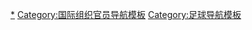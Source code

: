 {{Navbox
|name = 國際足協主席
|title = [[国际足球联合会|-{zh:国际足球联合会;zh-hans:国际足球联合会;zh-hk:國際足球協會;zh-tw:國際足球總會;}-]][[国际足球联合会主席|-{zh:主席;zh-hans:主席;zh-hk:會長;zh-tw:會長;}-]]

|list1 = {{le|罗贝尔·介朗|Robert Guérin|介朗}}（1904–1906）{{to}} {{le|丹尼尔·伯利·伍尔福尔|Daniel Burley Woolfall|伍尔福尔}}（1906–1918） {{to}}[[朱尔·里梅|里梅]]（1921–1954）{{to}}{{le|鲁道夫·威廉·塞尔德拉耶斯|Rodolphe Seeldrayers|塞尔德拉耶斯}}（1954–1955）{{to}}{{le|阿瑟·德鲁里|Arthur Drewry|德魯里}}（1955–1961）{{to}}[[斯坦利·劳斯|-{zh-hans:劳斯;zh-hk:羅斯}-]]（1961–1974）{{to}}[[若昂·阿维兰热|-{zh-hans:阿维兰热;zh-hk:夏維蘭治}-]]（1974–1998）{{to}}[[塞普·布拉特|-{zh-hans:布拉特;zh-hk:白禮達}-]]（1998 - 2015）{{to}}{{le|马库斯·卡特纳|Markus Kattner}} (2015 - 2016，<small>代理</small>){{to}}[[詹尼·因凡蒂诺|-{zh-hans:因凡蒂诺;zh-hk:恩芬天奴}-]]（2016 - ）

}}<noinclude>

[[Category:国际足球联合会主席|*]]
[[Category:国际组织官员导航模板]]
[[Category:足球导航模板]]
</noinclude>